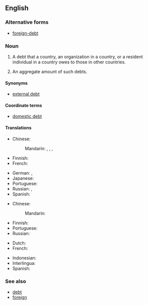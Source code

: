 ==English==

===Alternative forms===
* [[foreign-debt]]

===Noun===
{{en-noun|-|head=[[foreign]] [[debt]]|foreign debts}}

# {{context|countable|finance|lang=en}} A debt that a country, an organization in a country, or a resident individual in a country owes to those in other countries.
# {{context|uncountable|economics|lang=en}} An aggregate amount of such debts.

====Synonyms====
* [[external debt]]

====Coordinate terms====
* [[domestic debt]]

====Translations====
{{trans-top|debt owed to foreigners}}
* Chinese:
*: Mandarin: {{t|cmn|[[對外]][[債務]]|sc=Hani}}, {{t|cmn|[[对外]][[债务]]|tr=duìwài zhàiwù|sc=Hani}}, {{t+|cmn|外債|sc=Hani}}, {{t+|cmn|外债|tr=wàizhài|sc=Hani}}
* Finnish: {{t|fi|ulkomaanvelka}}
* French: {{t|fr|dette extérieure|f}}
{{trans-mid}}
* German: {{t|de|Auslandsschuld|f}}, {{t|de|Auslandsverschuldung|f}}
* Japanese: {{t|ja|対外債務|tr=たいがいさいむ, taigai saimu|sc=Jpan}}
* Portuguese: {{t|pt|dívida externa|f}}
* Russian: {{t|ru|вне́шний долг|m}}, {{t|ru|вне́шняя задо́лженность|f}}
* Spanish: {{t|es|deuda externa|f}}
{{trans-bottom}}

{{trans-top|aggregate of debt to foreigners}}
* Chinese:
*: Mandarin: {{t-needed|cmn}}
{{trans-mid}}
* Finnish: {{t|fi|ulkomaanvelka}}
* Portuguese: {{t|pt|dívida externa|f}}
* Russian: {{t|ru|вне́шний долг|m}}
{{trans-bottom}}

{{checktrans-top|the amount of money that a country has to pay to another country}}
* Dutch: {{t-check|nl|buitenlandse schuld}}
* French: {{t-check|fr|dette extérieur|f}}
{{trans-mid}}
* Indonesian: {{t-check|id|[[hutang]] [[luar negeri]]}} {{attention|id|2=was "[[hutang]] [[luar negeri]]" - assumed sum-of-parts; if an idiom, remove the wikilinks to the individual words. see [[User:Kephir/gadgets/xte#Translation_fixing]]}}
* Interlingua: {{t-check|ia|debita exterior}}
* Spanish: {{t-check|es|deuda externa|f}}
{{trans-bottom}}

===See also===
* [[debt]]
* [[foreign]]